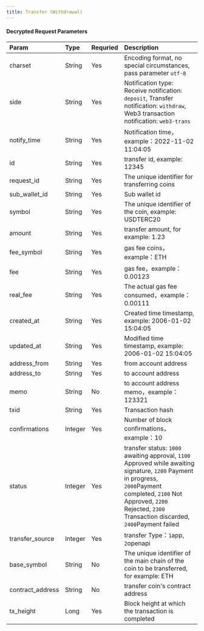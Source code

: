 ---
title: Transfer (Withdrawal)
---

#### Decrypted Request Parameters

| Param            | Type    | Requried | Description                                                  |
| :--------------- | :------ | :------- | :----------------------------------------------------------- |
| charset          | String  | Yes      | Encoding format, no special circumstances, pass parameter `utf-8` |
| side             | String  | Yes      |Notification type: Receive notification: `deposit`, Transfer notification: `withdraw`, Web3 transaction notification: `web3-trans`|
| notify_time      | String  | Yes      | Notification time，example：2022-11-02 11:04:05              |
| id               | String  | Yes      | transfer id, example: 12345                                  |
| request_id       | String  | Yes      | The unique identifier for transferring coins                 |
| sub_wallet_id    | String  | Yes      | Sub wallet id                                                |
| symbol           | String  | Yes      | The unique identifier of the coin, example: USDTERC20        |
| amount           | String  | Yes      | transfer amount, for example: 1.23                           |
| fee_symbol       | String  | Yes      | gas fee coins，example：ETH                                  |
| fee              | String  | Yes      | gas fee，example：0.00123                                    |
| real_fee         | String  | Yes      | The actual gas fee consumed，example：0.00111                |
| created_at       | String    | Yes      | Created time timestamp, example: 2006-01-02 15:04:05                                       |
| updated_at       | String    | Yes      | Modified time timestamp, example: 2006-01-02 15:04:05                                      |
| address_from     | String  | Yes      | from account address                                         |
| address_to       | String  | Yes      | to account address                                           |
| memo             | String  | No       | to account address memo，example：123321                     |
| txid             | String  | Yes      | Transaction hash                                             |
| confirmations    | Integer | Yes      | Number of block confirmations，example：10                   |
| status           | Integer | Yes      | transfer status: `1000` awaiting approval, `1100` Approved while awaiting signature, `1200` Payment in progress, `2000`Payment completed, `2100` Not Approved, `2200` Rejected, `2300` Transaction discarded, `2400`Payment failed |
| transfer_source  | Integer | Yes      | transfer Type：`1`app, `2`openapi                            |
| base_symbol      | String  | No       | The unique identifier of the main chain of the coin to be transferred, for example: ETH |
| contract_address | String  | No       | transfer coin's contract address                             |
| tx_height        | Long   |Yes   | Block height at which the transaction is completed |
